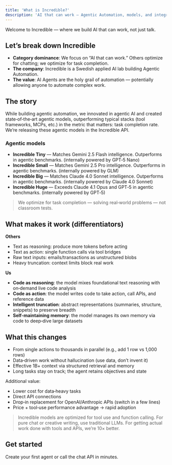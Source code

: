 ```yaml
---
title: 'What is Incredible?'
description: 'AI that can work — Agentic Automation, models, and integrations'
---
```


Welcome to Incredible — where we build AI that can work, not just talk.

## Let’s break down Incredible

- **Category dominance**: We focus on “AI that can work.” Others optimize for chatting; we optimize for task completion.
- **The company**: Incredible is a Swedish applied AI lab building Agentic Automation.
- **The value**: AI Agents are the holy grail of automation — potentially allowing anyone to automate complex work.

## The story

While building agentic automation, we innovated in agentic AI and created state‑of‑the‑art agentic models, outperforming typical stacks (tool frameworks, MCPs, etc.) in the metric that matters: task completion rate. We’re releasing these agentic models in the Incredible API.

### Agentic models

- **Incredible Tiny** — Matches Gemini 2.5 Flash intelligence. Outperforms in agentic benchmarks. (internally powered by GPT‑5 Nano)
- **Incredible Small** — Matches Gemini 2.5 Pro intelligence. Outperforms in agentic benchmarks. (internally powered by GLM)
- **Incredible Big** — Matches Claude 4.0 Sonnet intelligence. Outperforms in agentic benchmarks. (internally powered by Claude 4.0 Sonnet)
- **Incredible Huge** — Exceeds Claude 4.1 Opus and GPT‑5 in agentic benchmarks. (internally powered by GPT‑5)

> We optimize for task completion — solving real‑world problems — not classroom tests.

## What makes it work (differentiators)

**Others**
- Text as reasoning: produce more tokens before acting
- Text as action: single function calls via tool bridges
- Raw text inputs: emails/transactions as unstructured blobs
- Heavy truncation: context limits block real work

**Us**
- **Code as reasoning**: the model mixes foundational text reasoning with on‑demand live code analysis
- **Code as action**: the model writes code to take action, call APIs, and reference data
- **Intelligent truncation**: abstract representations (summaries, structure, snippets) to preserve breadth
- **Self‑maintaining memory**: the model manages its own memory via code to deep‑dive large datasets

## What this changes

- From single actions to thousands in parallel (e.g., add 1 row vs 1,000 rows)
- Data‑driven work without hallucination (use data, don’t invent it)
- Effective 1B+ context via structured retrieval and memory
- Long tasks stay on track; the agent retains objectives and state

Additional value:
- Lower cost for data‑heavy tasks
- Direct API connections
- Drop‑in replacement for OpenAI/Anthropic APIs (switch in a few lines)
- Price + tool‑use performance advantage → rapid adoption

> Incredible models are optimized for tool use and function calling. For pure chat or creative writing, use traditional LLMs. For getting actual work done with tools and APIs, we’re 10× better.

## Get started

<Card title="Quickstart" icon="rocket" href="/quickstart">
  Create your first agent or call the chat API in minutes.
</Card>
